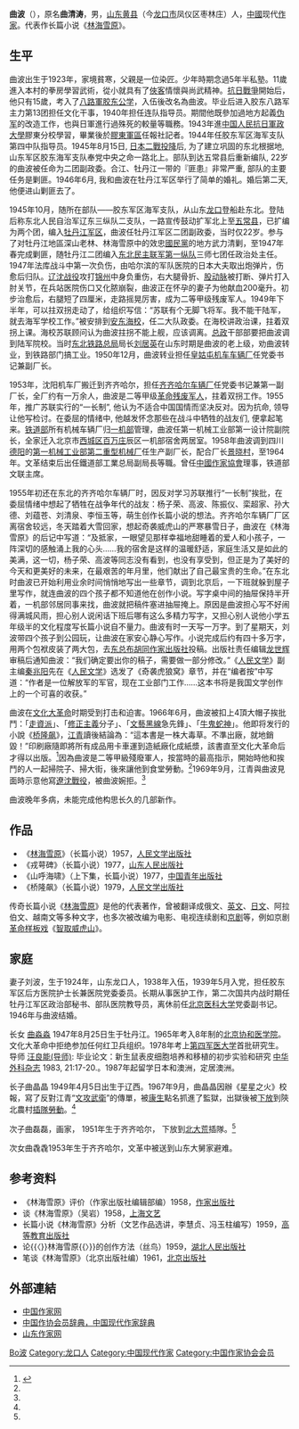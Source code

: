 {{Otheruses|曲波}}

{{Infobox Writer <!-- for more information see [[:Template:Infobox_Writer/doc|:Template:Infobox Writer/doc]] -->
| name = 曲波
| birthname = 曲清涛
| image = Portrait-of-Qu-Bo.jpg
| image source = 
| imagesize =
| caption = 曲波
| birthdate = 1923年2月22日
| birthplace = {{ROC-1912}}[[山东|山东]]黄县（今[[龙口市|龙口]]）
| deathdate = {{death date and age|2002|6|27|1923|2|22}}
| deathplace = {{CHN}}[[北京|北京]]
| nationality = {{PRC}}
| occupation   = [[作家|作家]]
| period       = 1955年－1980年代
| notableworks = 《[[林海雪原|林海雪原]]》
| spouse       = 刘波
}}
'''曲波'''（{{bd|1923年|2月22日|2002年|6月27日|Q曲}}），原名'''曲清涛'''，男，[[山东省|山东]][[黄县|黄县]]（今[[龙口市|龙口市]]凤仪区枣林庄）人，[[中华人民共和国|中國]]现代[[作家|作家]]。代表作长篇小说《[[林海雪原|林海雪原]]》。

== 生平 ==
曲波出生于1923年，家境貧寒，父親是一位染匠。少年時期念過5年半私塾。11歲進入本村的拳房學習武術，從小就具有了[[俠客|俠客]]情懷與尚武精神。[[抗日戰爭|抗日戰爭]]開始后，他只有15歲，考入了[[八路軍|八路軍]][[胶东公学|胶东公学]]，入伍後改名為曲波。毕业后进入胶东八路军主力第13团担任文化干事，1940年担任连队指导员。期間他既參加過地方起義[[伪军|伪军]]的改造工作，也與日軍進行過殊死的較量等職務。1943年進[[中国人民抗日軍政大學|中国人民抗日軍政大學]]膠東分校學習，畢業後於[[膠東軍區|膠東軍區]]任報社記者。1944年任胶东军区海军支队第四中队指导员。1945年8月15日, [[日本二戰投降|日本二戰投降]]后, 为了建立巩固的东北根据地, 山东军区胶东海军支队奉党中央之命一路北上。部队到达五常县后重新编队, 22岁的曲波被任命为二团副政委。合江、牡丹江一带的『匪患』非常严重, 部队的主要任务是剿匪。1946年6月, 我和曲波在牡丹江军区举行了简单的婚礼。婚后第二天, 他便进山剿匪去了。

1945年10月，随所在部队——胶东军区海军支队，从山东[[龙口|龙口]]登船赴东北。登陆后称东北人民自治军辽东三纵队二支队，一路宣传鼓动扩军北上至[[五常县|五常县]]，已扩编为两个团，编入[[牡丹江军区|牡丹江军区]]，曲波任牡丹江军区二团副政委，当时仅22岁。参与了对牡丹江地區深山老林、林海雪原中的效忠[[國民黨|國民黨]]的地方武力清剿，至1947年春完成剿匪，随牡丹江二团编入[[东北民主联军|东北民主联军]][[中国人民解放军第38军|第一纵队]]三师七团任政治处主任。1947年法库战斗中第一次负伤，由哈尔滨的军队医院的日本大夫取出炮弹片，伤愈后归队。[[辽沈战役|辽沈战役]]攻打[[锦州|锦州]]中身负重伤，右大腿骨折、[[股动脉|股动脉]]被打断、弹片打入肘关节，在兵站医院伤口又化脓崩裂，曲波正在怀孕的妻子为他献血200毫升。初步治愈后，右腿短了四厘米，走路摇晃厉害，成为二等甲级残废军人。1949年下半年，可以拄双拐走动了，给组织写信：“苏联有个无脚飞将军。我不能干陆军，就去海军学校工作。”被安排到[[安东海校|安东海校]]，任二大队政委。在海校讲政治课，拄着双拐上课。海校苏联顾问认为曲波拄拐不能上舰，应该调离。[[总政|总政]]干部部要把曲波调到陆军院校。当时[[东北铁路总局|东北铁路总局]]局长[[刘居英|刘居英]]在山东时期是曲波的老上级，劝曲波转业，到铁路部门搞工业。1950年12月，曲波转业担任[[皇姑屯机车车辆厂|皇姑屯机车车辆厂]]任党委书记兼副厂长。

1953年，沈阳机车厂搬迁到齐齐哈尔，担任[[齐齐哈尔车辆厂|齐齐哈尔车辆厂]]任党委书记兼第一副厂长，全厂约有一万余人，曲波是二等甲级[[革命残废军人|革命残废军人]]，拄着双拐工作。1955年，推广苏联实行的“一长制”, 他认为不适合中国国情而坚决反对。因为抗命, 领导让他写检讨。在委屈的情绪中, 他越发怀念那些在战斗中牺牲的战友们, 便拿起笔来。[[中华人民共和国铁道部|铁道部]]所有机械车辆厂归[[一机部|一机部]]管理，曲波任第一机械工业部第一设计院副院长，全家迁入北京市[[西城区|西城区]][[百万庄|百万庄]]辰区一机部宿舍两居室。1958年曲波调到四川[[德阳|德阳]]的[[第一机械工业部|第一机械工业部]][[第二重型机器厂|第二重型机械厂]]任生产副厂长，配合厂长[[景晓村|景晓村]]，至1964年。文革结束后出任鐵道部工業总局副局長等職。曾任[[中國作家協會|中國作家協會]]理事，铁道部文联主席。

1955年初还在东北的齐齐哈尔车辆厂时，因反对学习苏联推行“一长制”挨批，在委屈情绪中想起了牺牲在战争年代的战友：杨子荣、高波、陈振仪、栾超家、孙大德、刘蕴苍、刘清泉、李恒玉等，萌生创作长篇小说的想法。齐齐哈尔车辆厂厂区离宿舍较远，冬天踏着大雪回家，想起奇袭威虎山的严寒暴雪日子，曲波在《林海雪原》的后记中写道：“及抵家，一眼望见那样幸福地甜睡着的爱人和小孩子，一阵深切的感触涌上我的心头……我的宿舍是这样的温暖舒适，家庭生活又是如此的美满，这一切，杨子荣、高波等同志没有看到，也没有享受到，但正是为了美好的今天和更美好的未来，在最艰苦的年月里，他们献出了自己最宝贵的生命。”在东北时曲波已开始利用业余时间悄悄地写出一些章节，调到北京后，一下班就躲到屋子里写作，就连曲波的四个孩子都不知道他在创作小说。写字桌中间的抽屉保持半开着，一机部邻居同事来找，曲波就把稿件塞进抽屉掩上。原因是曲波担心写不好闹得满城风雨，担心别人说闲话下班后哪有这么多精力写字，又担心别人说他小学五年级半的文化程度写长篇小说自不量力。曲波有时一天写一万字。到了星期天，刘波带四个孩子到公园玩，让曲波在家安心静心写作。小说完成后约有四十多万字，用两个包袱皮装了两大包，去[[东总布胡同|东总布胡同]][[作家出版社|作家出版社]]投稿。出版社责任编辑[[龙世辉|龙世辉]]审稿后通知曲波：“我们确定要出你的稿子，需要做一部分修改。”《[[人民文学|人民文学]]》副主编[[秦兆阳|秦兆阳]]先在《[[人民文学|人民文学]]》选发了《奇袭虎狼窝》章节，并在“编者按”中写道：“作者是一位解放军的军官，现在工业部门工作……这本书将是我国文学创作上的一个可喜的收获。” 

曲波在[[文化大革命|文化大革命]]时期受到打击和迫害。1966年6月，曲波被扣上4頂大帽子挨批鬥：「[[走資派|走資派]]」、「[[修正主義_(馬克思主義)|修正主義]]分子」、「[[文藝黑線|文藝黑線]]急先鋒」、「[[牛鬼蛇神|牛鬼蛇神]]」。他即将发行的小說《[[桥隆飙|桥隆飙]]》，[[江青|江青]]讀後結論為：“這本書是一株大毒草。不準出廠，就地銷毀！”印刷廠隨即將所有成品用卡車運到造紙廠化成紙漿，該書直至文化大革命后才得以出版。<ref name="林曉文">{{Cite journal| url=http://mall.cnki.net/magazine/Article/RMWZ200812047.htm| journal=《人民文摘》| date=2008年| issue=第12期| author1=林曉文| author2=陳放| title=《林海雪原》作者的波瀾人生| access-date=2014-11-13| archive-date=2014-11-13| archive-url=https://web.archive.org/web/20141113065444/http://mall.cnki.net/magazine/Article/RMWZ200812047.htm| dead-url=no}}</ref>因為曲波是二等甲級殘廢軍人，按當時的最高指示，開始時他和挨鬥的人一起掃院子、掃大街，後來讓他到食堂勞動。<ref name="林曉文"/>1969年9月，江青與曲波見面時示意他寫[[遼沈戰役|遼沈戰役]]，被曲波婉拒。<ref name="林曉文"/>

曲波晚年多病，未能完成他构思长久的几部新作。

== 作品 ==
*《[[林海雪原|林海雪原]]》（长篇小说）1957，[[人民文学出版社|人民文学出版社]] 
*《戎萼碑》（长篇小说）1977，[[山东人民出版社|山东人民出版社]] 
*《山呼海啸》（上下集，长篇小说）1977，[[中国青年出版社|中国青年出版社]] 
*《桥隆飙》（长篇小说）1979，[[人民文学出版社|人民文学出版社]]

传奇长篇小说《[[林海雪原|林海雪原]]》是他的代表著作，曾被翻译成俄文、[[英文|英文]]、[[日文|日文]]、阿拉伯文、越南文等多种文字，也多次被改编为电影、电视连续剧和[[京剧|京剧]]等，例如京剧[[革命样板戏|革命样板戏]]《[[智取威虎山|智取威虎山]]》。

==家庭==
妻子刘波，生于1924年，山东龙口人，1938年入伍，1939年5月入党，担任胶东军区后方医院护士长兼医院党委委员。长期从事医护工作，第二次国共内战时期任牡丹江军区政治部秘书、部队医院教导员，离休前任[[北京医科大学|北京医科大学]]党委副书记。1946年与曲波结婚。

长女 [https://miaomiaoqu.wordpress.com/2008/04/22/附件-曲淼淼的部分论文/ 曲淼淼] {{Wayback|url=https://miaomiaoqu.wordpress.com/2008/04/22/%E9%99%84%E4%BB%B6-%E6%9B%B2%E6%B7%BC%E6%B7%BC%E7%9A%84%E9%83%A8%E5%88%86%E8%AE%BA%E6%96%87/ |date=20191201004028 }}1947年8月25日生于牡丹江。1965年考入8年制的[[北京协和医学院|北京协和医学院]]。文化大革命中拒绝参加任何红卫兵组织。1978年考上[[第四军医大学|第四军医大学]]首批研究生。导师  [https://baike.baidu.com/item/汪良能 汪良能(导师)]: 毕业论文：新生鼠表皮细胞培养和移植的初步实验和研究 [http://zhwkzz.yiigle.com 中华外科杂志] {{Wayback|url=http://zhwkzz.yiigle.com/ |date=20180725182344 }} 1983, 21:17-20.。1987年起留学日本和澳洲，定居澳洲。 

长子曲晶晶 1949年4月5日出生于辽西。1967年9月，曲晶晶因辦《星星之火》校報，寫了反對江青“[[文攻武衛|文攻武衛]]”的傳單，被[[康生|康生]]點名抓進了監獄，出獄後被[[下放|下放]]到陝北農村[[插隊勞動|插隊勞動]]。<ref name="林曉文"/> 

次子曲磊磊，画家， 1951年生于齐齐哈尔， 下放到[[北大荒|北大荒]]插隊。<ref name="林曉文"/>

次女曲毳毳1953年生于齐齐哈尔，文革中被送到山东大舅家避难。

== 参考资料 ==
{{reflist}}
*《林海雪原》评价（作家出版社编辑部编）1958，[[作家出版社|作家出版社]] 
*谈《林海雪原》（吴岩）1958，[[上海文艺|上海文艺]] 
*长篇小说《林海雪原》分析（文艺作品选讲，李慧贞、冯玉柱编写）1959，[[高等教育出版社|高等教育出版社]] 
*论{{〈}}林海雪原{{〉}}的创作方法（丝鸟）1959，[[湖北人民出版社|湖北人民出版社]] 
*笔谈《林海雪原》（北京出版社编）1961，[[北京出版社|北京出版社]]

== 外部連結 ==
* [https://web.archive.org/web/20080115142200/http://www.chinawriter.com.cn/zjcd/xdzj/9850_83355.htm 中国作家网]
* [https://web.archive.org/web/20080620140729/http://www.chinawriter.com.cn/zjcd/ 中国作协会员辞典，中国现代作家辞典]
* [http://www.sdzj.org/Article_show.ASP?articleid=2112 山东作家网]{{dead link|date=2018年3月 |bot=InternetArchiveBot |fix-attempted=yes }}

{{中国作家协会第三届理事会}}
{{中国作家协会第四届理事会}}
{{中国作家协会第六届全国委员会}}

{{Authority control}}
{{DEFAULTSORT:Qu曲}}
[[Category:曲姓|Bo波]]
[[Category:龙口人|Category:龙口人]]
[[Category:中国现代作家|Category:中国现代作家]]
[[Category:中国作家协会会员|Category:中国作家协会会员]]